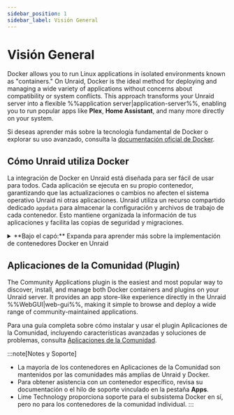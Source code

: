 ```yaml
---
sidebar_position: 1
sidebar_label: Visión General
---
```



# Visión General

Docker allows you to run Linux applications in isolated environments known as "containers." On Unraid, Docker is the ideal method for deploying and managing a wide variety of applications without concerns about compatibility or system conflicts. This approach transforms your Unraid server into a flexible %%application server|application-server%%, enabling you to run popular apps like **Plex**, **Home Assistant**, and many more directly on your system.

Si deseas aprender más sobre la tecnología fundamental de Docker o explorar su uso avanzado, consulta la [documentación oficial de Docker](https://docs.docker.com/).

## Cómo Unraid utiliza Docker

La integración de Docker en Unraid está diseñada para ser fácil de usar para todos. Cada aplicación se ejecuta en su propio contenedor, garantizando que las actualizaciones o cambios no afecten el sistema operativo Unraid ni otras aplicaciones. Unraid utiliza un recurso compartido dedicado `appdata` para almacenar la configuración y archivos de trabajo de cada contenedor. Esto mantiene organizada la información de tus aplicaciones y facilita las copias de seguridad y migraciones.

<details>
  <summary>**Bajo el capó:** Expanda para aprender más sobre la implementación de contenedores Docker en Unraid</summary>

  Unraid utiliza Docker para crear entornos separados para ejecutar aplicaciones basadas en Linux. Cada contenedor de Docker opera independientemente del sistema operativo Unraid y de otros contenedores, lo que mejora tanto la estabilidad como la compatibilidad.

  <h4>Detalles de implementación</h4>

  - **Storage:** All the data and programs for each container are stored in a single %%virtual disk image|virtual-disk-images%% file called `docker.img`. By default, this file is found in the `system` %%user share|user-share%%, which usually utilizes the %%cache pool|cache-pool%% for better speed.
  - **Sistema de archivos:** El archivo `docker.img` utiliza el sistema de archivos %%BTRFS|btrfs%% y es montado internamente por Unraid. Para más información sobre los sistemas de archivos, consulta [Sistemas de archivos](../manage-storage/file-systems.mdx).
  - **Configuración:** Cuando configuras un contenedor, Unraid guarda tu configuración como una %%plantilla XML de VM|vm-xml-templates%% en la unidad flash. Esto facilita la reinstalación o restauración de contenedores con tus configuraciones preferidas.
  - **Plantillas:** Muchos contenedores populares vienen con plantillas listas para usar, haciendo que la configuración inicial sea menos complicada.
  - **Performance:** It’s a good idea to store `docker.img` on the %%cache pool|cache-pool%% (if you have one) for the best performance.
  - **Limitaciones:** Unraid no soporta de manera nativa Docker Compose. Para configuraciones más complejas, revisa la [documentación oficial de Docker Compose](https://docs.docker.com/compose/).

  :::tip
  La mayoría de los usuarios no necesitarán interactuar directamente con el archivo `docker.img`. Sin embargo, conocer su función puede ser útil para la solución de problemas o para entender los mensajes de registro.
  :::
</details>

## Aplicaciones de la Comunidad (Plugin)

The Community Applications plugin is the easiest and most popular way to discover, install, and manage both Docker containers and plugins on your Unraid server. It provides an app store-like experience directly in the Unraid %%WebGUI|web-gui%%, making it simple to browse and deploy a wide range of community-maintained applications.

Para una guía completa sobre cómo instalar y usar el plugin Aplicaciones de la Comunidad, incluyendo características avanzadas y soluciones de problemas, consulta [Aplicaciones de la Comunidad](./community-applications.mdx).

:::note[Notes y Soporte]

- La mayoría de los contenedores en Aplicaciones de la Comunidad son mantenidos por las comunidades más amplias de Unraid y Docker.
- Para obtener asistencia con un contenedor específico, revisa su documentación o el hilo de soporte vinculado en la pestaña **Apps**.
- Lime Technology proporciona soporte para el subsistema Docker en sí, pero no para los contenedores de la comunidad individual.
  :::

